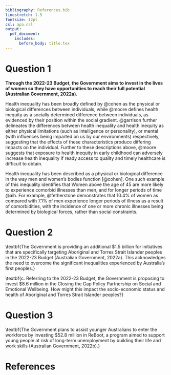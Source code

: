 ```yaml
---
bibliography: References.bib
linestretch: 1.5
fontsize: 12pt
csl: apa.csl
output:
  pdf_document:
    includes:
      before_body: title.tex
---
```


\setlength{\parindent}{3em}

# Question 1

**Through the 2022-23 Budget, the Government aims to invest in the lives of women so they have opportunities to reach their full potential (Australian Government, 2022a).**

\noindent \textbf{a. Define ‘health inequality’ and ‘health inequity’.}

Health inequality has been broadly defined by @cohen as the physical or biological differences between individuals, while @moore defines health inequity as a socially determined difference between individuals, as evidenced by their position within the social gradient. @garrison further delineates the differences between health inequality and health inequity as either physical limitations (such as intelligence or personality), or mental (with influences being imparted on us by our environments) respectively, suggesting that the effects of these characteristics produce differing impacts on the individual. Further to these descriptions above, @moore suggests that exposure to health inequity in early childhood can adversely increase health inequality if ready access to quality and timely healthcare is difficult to obtain.

\noindent\textbf{b. Provide one example of a health outcome that represents a health inequality for Australian women compared to Australian men. Explain why this is an example of an inequality.}

Health inequality has been described as a physical or biological difference in the way men and women's bodies function [@cohen]. One such example of this inequality identifies that Women above the age of 45 are more likely to experience comorbid illnesses than men, and for longer periods of time @aih. For example, @fetherstone demonstrates that 10.4% of women as compared with 7.1% of men experience longer periods of illness as a result of comorbidities, with the incidence of one or more chronic illnesses being determined by biological forces, rather than social constraints.


\noindent\textbf{c. Provide one example of a health outcome that represents a health inequity for Australian women compared to Australian men. Explain why this represents an example of a health inequity.}



\noindent \textbf{d. In the 2022-23 Budget, the Government proposes to invest in improving (i) women’s safety; (ii) health and wellbeing; and (iii) economic security and opportunities to become leaders (Australian Government, 2022a; 2022b). Choose one of these priorities and briefly discuss how this might address the health inequity you identified in part C.}

# Question 2

\noindent \textbf{The Government is providing an additional $1.5 billion for initiatives that are specifically targeting Aboriginal and Torres Strait Islander peoples in the 2022-23 Budget (Australian Government, 2022a). This acknowledges the need to overcome the significant inequalities experienced by Australia’s first peoples.}



\noindent \textbf{a. What is the ‘social gradient’?}



\noindent \textbf{b. Use both the neo-material and psychosocial hypotheses to explain the connection between socio-economic status and health among Aboriginal and Torres Strait Islander peoples.}



\noindent \textbf{c. Referring to the 2022-23 Budget, the Government is proposing to invest $8.6 million in the Closing the Gap Policy Partnership on Social and Emotional Wellbeing. How might this impact the socio-economic status and health of Aboriginal and Torres Strait Islander peoples?}



# Question 3

\noindent \textbf{The Government plans to assist younger Australians to enter the workforce by investing $52.8 million in ReBoot, a program aimed to support young people at risk of long-term unemployment by building their life and work skills (Australian Government, 2022b).}



\noindent \textbf{a. Based on this statement and your readings from week 3, which two measures of socio-economic position (from the four discussed in Week 3) relate to investment in ReBoot? Describe how each of these two concepts measure socio-economic position.}



\noindent \textbf{b. Referring to the benefits and limitations of each measurement outlined in part a, justify which would be considered the more effective measure of socio-economic position for young adult Australians.}

\noindent \textbf{c. How might access to work improve an individual’s socio-economic status and their health?}

\newpage

# References 
